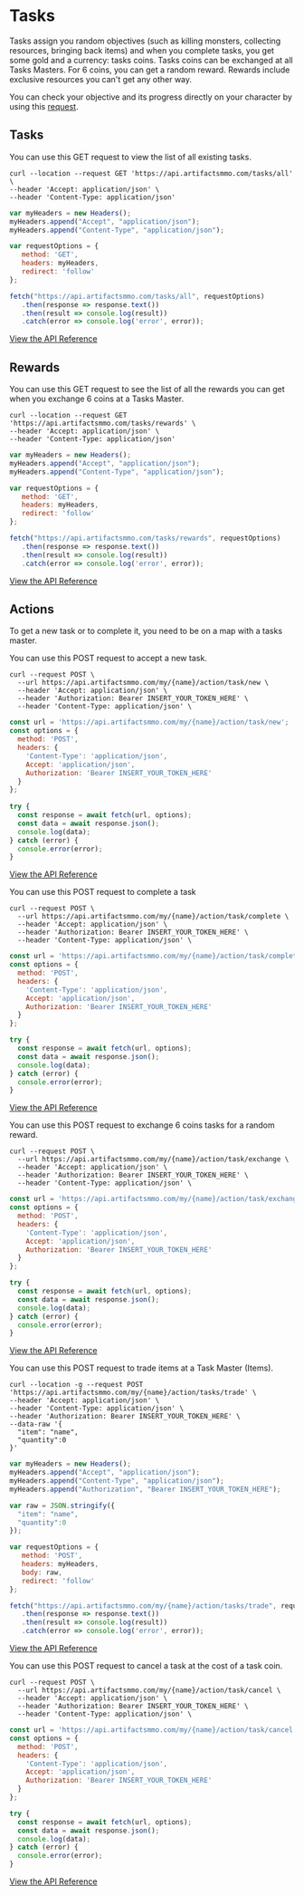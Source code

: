 
# Tasks  
 
Tasks assign you random objectives (such as killing monsters, collecting resources, bringing back items) and when you complete tasks, you get some gold and a currency: tasks coins.
Tasks coins can be exchanged at all Tasks Masters. For 6 coins, you can get a random reward. Rewards include exclusive resources you can't get any other way.

You can check your objective and its progress directly on your character by using this [request](https://api.artifactsmmo.com/docs/#/operations/get_character_characters__name__get).

 
## Tasks

You can use this GET request to view the list of all existing tasks.

```http filename="cURL" copy
curl --location --request GET 'https://api.artifactsmmo.com/tasks/all' \
--header 'Accept: application/json' \
--header 'Content-Type: application/json'
```
```js filename="Javascript" copy
var myHeaders = new Headers();
myHeaders.append("Accept", "application/json");
myHeaders.append("Content-Type", "application/json");

var requestOptions = {
   method: 'GET',
   headers: myHeaders,
   redirect: 'follow'
}; 

fetch("https://api.artifactsmmo.com/tasks/all", requestOptions)
   .then(response => response.text())
   .then(result => console.log(result))
   .catch(error => console.log('error', error));
```

[View the API Reference](https://api.artifactsmmo.com/docs/#/operations/get_all_tasks_tasks_list_get)


## Rewards

You can use this GET request to see the list of all the rewards you can get when you exchange 6 coins at a Tasks Master.

```http filename="cURL" copy
curl --location --request GET 'https://api.artifactsmmo.com/tasks/rewards' \
--header 'Accept: application/json' \
--header 'Content-Type: application/json'
```
```js filename="Javascript" copy
var myHeaders = new Headers();
myHeaders.append("Accept", "application/json");
myHeaders.append("Content-Type", "application/json");

var requestOptions = {
   method: 'GET',
   headers: myHeaders,
   redirect: 'follow'
}; 

fetch("https://api.artifactsmmo.com/tasks/rewards", requestOptions)
   .then(response => response.text())
   .then(result => console.log(result))
   .catch(error => console.log('error', error));
```

[View the API Reference](https://api.artifactsmmo.com/docs/#/operations/get_all_tasks_rewards_tasks_rewards_get)


## Actions

To get a new task or to complete it, you need to be on a map with a tasks master.

You can use this POST request to accept a new task.

```http filename="cURL" copy
curl --request POST \
  --url https://api.artifactsmmo.com/my/{name}/action/task/new \
  --header 'Accept: application/json' \
  --header 'Authorization: Bearer INSERT_YOUR_TOKEN_HERE' \
  --header 'Content-Type: application/json' \
```
```js filename="Javascript" copy
const url = 'https://api.artifactsmmo.com/my/{name}/action/task/new';
const options = {
  method: 'POST',
  headers: {
    'Content-Type': 'application/json',
    Accept: 'application/json',
    Authorization: 'Bearer INSERT_YOUR_TOKEN_HERE'
  }
}; 
 
try {
  const response = await fetch(url, options);
  const data = await response.json();
  console.log(data);
} catch (error) {
  console.error(error);
}
```
[View the API Reference](https://api.artifactsmmo.com/docs/#/operations/action_accept_new_task_my__name__action_task_new_post)


You can use this POST request to complete a task

```http filename="cURL" copy
curl --request POST \
  --url https://api.artifactsmmo.com/my/{name}/action/task/complete \
  --header 'Accept: application/json' \
  --header 'Authorization: Bearer INSERT_YOUR_TOKEN_HERE' \
  --header 'Content-Type: application/json' \
```
```js filename="Javascript" copy
const url = 'https://api.artifactsmmo.com/my/{name}/action/task/complete';
const options = {
  method: 'POST',
  headers: {
    'Content-Type': 'application/json',
    Accept: 'application/json',
    Authorization: 'Bearer INSERT_YOUR_TOKEN_HERE'
  }
};

try {
  const response = await fetch(url, options);
  const data = await response.json();
  console.log(data);
} catch (error) {
  console.error(error);
}
```

[View the API Reference](https://api.artifactsmmo.com/docs/#/operations/action_complete_task_my__name__action_task_complete_post)


You can use this POST request to exchange 6 coins tasks for a random reward.

```http filename="cURL" copy
curl --request POST \
  --url https://api.artifactsmmo.com/my/{name}/action/task/exchange \
  --header 'Accept: application/json' \
  --header 'Authorization: Bearer INSERT_YOUR_TOKEN_HERE' \
  --header 'Content-Type: application/json' \
```
```js filename="Javascript" copy
const url = 'https://api.artifactsmmo.com/my/{name}/action/task/exchange';
const options = {
  method: 'POST',
  headers: {
    'Content-Type': 'application/json',
    Accept: 'application/json',
    Authorization: 'Bearer INSERT_YOUR_TOKEN_HERE'
  }
};

try {
  const response = await fetch(url, options);
  const data = await response.json();
  console.log(data);
} catch (error) {
  console.error(error);
}
```

[View the API Reference](https://api.artifactsmmo.com/docs/#/operations/action_task_exchange_my__name__action_task_exchange_post)


You can use this POST request to trade items at a Task Master (Items).

```http filename="cURL" copy
curl --location -g --request POST 'https://api.artifactsmmo.com/my/{name}/action/tasks/trade' \
--header 'Accept: application/json' \
--header 'Content-Type: application/json' \
--header 'Authorization: Bearer INSERT_YOUR_TOKEN_HERE' \
--data-raw '{
  "item": "name",
  "quantity":0
}' 
```
```js filename="Javascript" copy
var myHeaders = new Headers();
myHeaders.append("Accept", "application/json");
myHeaders.append("Content-Type", "application/json");
myHeaders.append("Authorization", "Bearer INSERT_YOUR_TOKEN_HERE");

var raw = JSON.stringify({
  "item": "name",
  "quantity":0
});

var requestOptions = {
   method: 'POST',
   headers: myHeaders,
   body: raw,
   redirect: 'follow'
};

fetch("https://api.artifactsmmo.com/my/{name}/action/tasks/trade", requestOptions)
   .then(response => response.text())
   .then(result => console.log(result))
   .catch(error => console.log('error', error));
```

[View the API Reference](https://api.artifactsmmo.com/docs/#/operations/action_task_trade_my__name__action_task_trade_post)


You can use this POST request to cancel a task at the cost of a task coin.

```http filename="cURL" copy
curl --request POST \
  --url https://api.artifactsmmo.com/my/{name}/action/task/cancel \
  --header 'Accept: application/json' \
  --header 'Authorization: Bearer INSERT_YOUR_TOKEN_HERE' \
  --header 'Content-Type: application/json' \
```
```js filename="Javascript" copy
const url = 'https://api.artifactsmmo.com/my/{name}/action/task/cancel';
const options = {
  method: 'POST',
  headers: {
    'Content-Type': 'application/json',
    Accept: 'application/json',
    Authorization: 'Bearer INSERT_YOUR_TOKEN_HERE'
  }
};

try {
  const response = await fetch(url, options);
  const data = await response.json();
  console.log(data);
} catch (error) {
  console.error(error);
}
```

[View the API Reference](https://api.artifactsmmo.com/docs/#/operations/action_task_cancel_my__name__action_task_cancel_post) 
